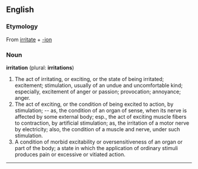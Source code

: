 ==English==

===Etymology===
From [[irritate]] + [[-ion]]

===Noun===
'''irritation''' (plural: '''irritations''')

#The act of irritating, or exciting, or the state of being irritated; excitement; stimulation, usually of an undue and uncomfortable kind; especially, excitement of anger or passion; provocation; annoyance; anger.
#The act of exciting, or the condition of being excited to action, by stimulation; -- as, the condition of an organ of sense, when its nerve is affected by some external body; esp., the act of exciting muscle fibers to contraction, by artificial stimulation; as, the irritation of a motor nerve by electricity; also, the condition of a muscle and nerve, under such stimulation.
#A condition of morbid excitability or oversensitiveness of an organ or part of the body; a state in which the application of ordinary stimuli produces pain or excessive or vitiated action.

----
{{webster}}